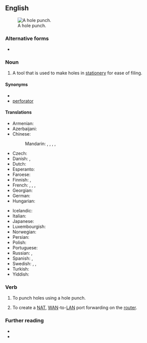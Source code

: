 ==English==
[[File:Trouilloteuse double noire 06.jpg|thumb|A hole punch.]]

===Alternative forms===
* {{l|en|holepunch}}

===Noun===
{{en-noun|es}}

# A tool that is used to make holes in [[stationery]] for ease of filing.

====Synonyms====
* {{l|en|paper punch}}
* [[perforator]]

====Translations====
{{trans-top|tool}}
* Armenian: {{t+|hy|դակիչ}}
* Azerbaijani: {{t|az|dəlgəc}}
* Chinese:
*: Mandarin: {{t+|cmn|打孔器|tr=dǎkǒngqì}}, {{t+|cmn|打孔機}}, {{t+|cmn|打孔机|tr=dǎkǒngjī}}, {{t|cmn|釘孔機}}, {{t|cmn|钉孔机|tr=dīngkǒngjī}}
* Czech: {{t+|cs|děrovačka|f}}
* Danish: {{t|da|hullemaskine|c}}, {{t|da|hulapparat|n}}
* Dutch: {{t+|nl|perforator|m}}
* Esperanto: {{t|eo|truilo}}
* Faroese: {{t|fo|holari|m}}
* Finnish: {{t|fi|rei’ittäjä}}, {{t|fi|rei’itin}}
* French: {{t+|fr|perforateur|m}}, {{t+|fr|perforatrice|f}}, {{t+|fr|trouilloteuse|f}} {{qualifier|colloquial}}, {{t|fr|trouilloteur|m}} {{qualifier|colloquial}}
* Georgian: {{t|ka|სახვრეტელა|sc=Geor}}
* German: {{t+|de|Locher|m}}
* Hungarian: {{t+|hu|lyukasztó}}
{{trans-mid}}
* Icelandic: {{t+|is|gatari|m}}
* Italian: {{t+|it|perforatrice|f}}
* Japanese: {{t|ja|穿孔機|tr=せんこうき, senkōki|sc=Jpan}}
* Luxembourgish: {{t|lb|Locher}}
* Norwegian: {{t+|no|hullemaskin}}
* Persian: {{t+|fa|پانچ|tr=pânč|sc=fa-Arab}}
* Polish: {{t+|pl|dziurkacz|m}}
* Portuguese: {{t+|pt|perfuradora|f}}
* Russian: {{t+|ru|дыроко́л|m}}, {{t+|ru|перфора́тор|m}}
* Spanish: {{t+|es|perforadora|f}}, {{t|es|máquina perforadora|f}}
* Swedish: {{t+|sv|hålslag|n}}, {{t+|sv|hålslagare|c}}, {{t+|sv|hålslagsapparat|c}}
* Turkish: {{t+|tr|delgeç}}
* Yiddish: {{t|yi|שטעכער|m}}
{{trans-bottom}}

===Verb===
{{en-verb|hole punches|hole punching|hole punched}} {{tcx|transitive|lang=en}}

# To punch holes using a hole punch.
# {{lb|en|computer|networking}} To create a [[NAT]], [[WAN]]-to-[[LAN]] port forwarding on the [[router]].

===Further reading===
* {{pedialite}}
* {{pedialite|Hole punching (networking)}}

{{c|en|Tools|Stationery}}